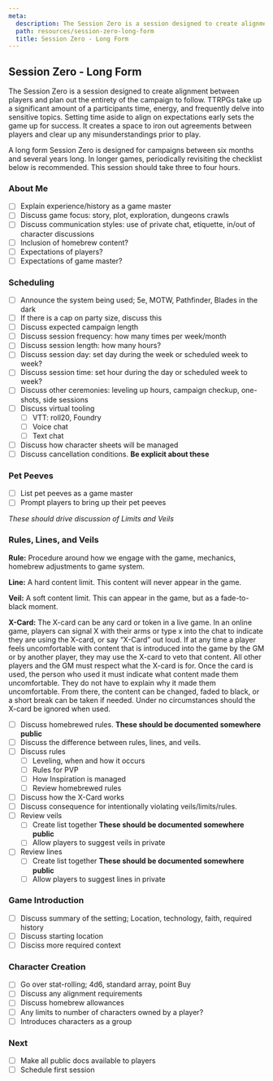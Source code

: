 ```yaml
---
meta:
  description: The Session Zero is a session designed to create alignment between players and plan out the entirety of the campaign to follow.
  path: resources/session-zero-long-form
  title: Session Zero - Long Form
---
```



<Navbar/>

## Session Zero - Long Form

The Session Zero is a session designed to create alignment between players and plan out the entirety of the campaign to follow. TTRPGs take up a significant amount of a participants time, energy, and frequently delve into sensitive topics. Setting time aside to align on expectations early sets the game up for success. It creates a space to iron out agreements between players and clear up any misunderstandings prior to play.

A long form Session Zero is designed for campaigns between six months and several years long. In longer games, periodically revisiting the checklist below is recommended. This session should take three to four hours.

### About Me

- [ ] Explain experience/history as a game master
- [ ] Discuss game focus: story, plot, exploration, dungeons crawls
- [ ] Discuss communication styles: use of private chat, etiquette, in/out of character discussions
- [ ] Inclusion of homebrew content?
- [ ] Expectations of players?
- [ ] Expectations of game master?

### Scheduling

- [ ] Announce the system being used; 5e, MOTW, Pathfinder, Blades in the dark
- [ ] If there is a cap on party size, discuss this
- [ ] Discuss expected campaign length
- [ ] Discuss session frequency: how many times per week/month
- [ ] Discuss session length: how many hours?
- [ ] Discuss session day: set day during the week or scheduled week to week?
- [ ] Discuss session time: set hour during the day or scheduled week to week?
- [ ] Discuss other ceremonies: leveling up hours, campaign checkup, one-shots, side sessions
- [ ] Discuss virtual tooling
  - [ ] VTT: roll20, Foundry
  - [ ] Voice chat
  - [ ] Text chat
- [ ] Discuss how character sheets will be managed
- [ ] Discuss cancellation conditions. **Be explicit about these**

### Pet Peeves

- [ ] List pet peeves as a game master
- [ ] Prompt players to bring up their pet peeves

*These should drive discussion of Limits and Veils*

### Rules, Lines, and Veils

**Rule:** Procedure around how we engage with the game, mechanics, homebrew adjustments to game system.

**Line:** A hard content limit. This content will never appear in the game.

**Veil:** A soft content limit. This can appear in the game, but as a fade-to-black moment.

**X-Card:** The X-card can be any card or token in a live game. In an online game, players can signal X with their arms or type x into the chat to indicate they are using the X-card, or say “X-Card” out loud. If at any time a player feels uncomfortable with content that is introduced into the game by the GM or by another player, they may use the X-card to veto that content. All other players and the GM must respect what the X-card is for. Once the card is used, the person who used it must indicate what content made them uncomfortable. They do not have to explain why it made them uncomfortable. From there, the content can be changed, faded to black, or a short break can be taken if needed. Under no circumstances should the X-card be ignored when used.

- [ ] Discuss homebrewed rules. **These should be documented somewhere public**
- [ ] Discuss the difference between rules, lines, and veils.
- [ ] Discuss rules
  - [ ] Leveling, when and how it occurs
  - [ ] Rules for PVP
  - [ ] How Inspiration is managed
  - [ ] Review homebrewed rules
- [ ] Discuss how the X-Card works
- [ ] Discuss consequence for intentionally violating veils/limits/rules.
- [ ] Review veils
  - [ ] Create list together **These should be documented somewhere public**
  - [ ] Allow players to suggest veils in private
- [ ] Review lines
  - [ ] Create list together **These should be documented somewhere public**
  - [ ] Allow players to suggest lines in private

### Game Introduction

- [ ] Discuss summary of the setting; Location, technology, faith, required history
- [ ] Discuss starting location
- [ ] Disciss more required context

### Character Creation

- [ ] Go over stat-rolling; 4d6, standard array, point Buy
- [ ] Discuss any alignment requirements
- [ ] Discuss homebrew allowances
- [ ] Any limits to number of characters owned by a player?
- [ ] Introduces characters as a group

### Next

- [ ] Make all public docs available to players
- [ ] Schedule first session
